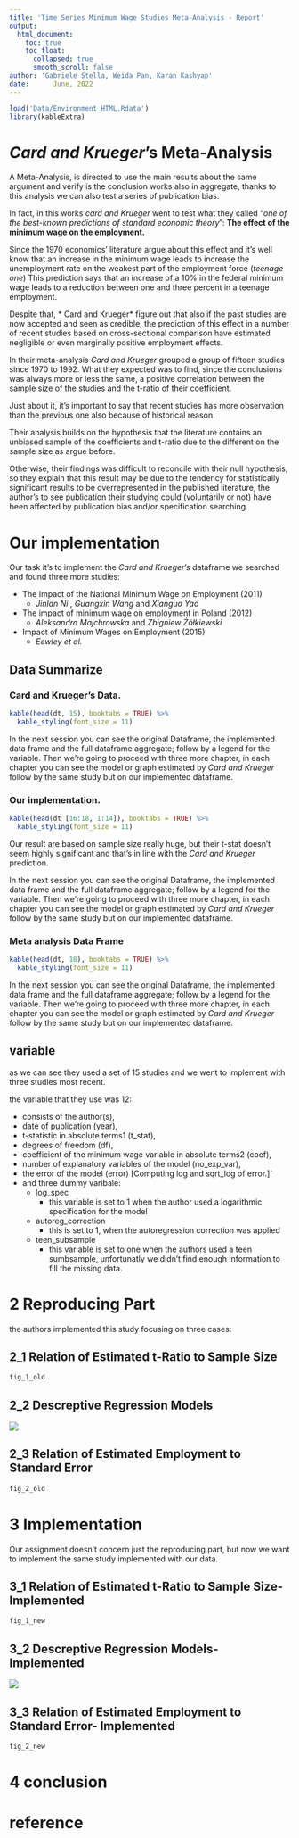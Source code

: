 ```yaml
---
title: 'Time Series Minimum Wage Studies Meta-Analysis - Report'
output:
  html_document:
    toc: true
    toc_float:
      collapsed: true
      smooth_scroll: false
author: 'Gabriele Stella, Weida Pan, Karan Kashyap'
date:      June, 2022
---
```


```r
load('Data/Environment_HTML.Rdata')
library(kableExtra)
```


# *Card and Krueger*'s Meta-Analysis 
A Meta-Analysis, is directed to use the main results about the same argument and verify is the conclusion works also in aggregate, thanks to this analysis we can also test a series of publication bias. 

In fact, in this works *card and Krueger* went to test what they called “*one of the best-known predictions of standard economic theory*”:  **The effect of the minimum wage on the employment.**

Since the 1970 economics’ literature argue about this effect and it’s well know that an increase in the minimum wage leads to increase the unemployment rate on the weakest part of the employment force (*teenage one*)
This prediction says that an increase of a 10% in the federal minimum wage leads to a reduction between one and three percent in a teenage employment. 

Despite that, * Card and Krueger* figure out that also if the past studies are now accepted and seen as credible, the prediction of this effect in a number of recent studies based on cross-sectional comparison have estimated negligible or even marginally positive employment effects.

In their meta-analysis *Card and Krueger* grouped a group of fifteen studies since 1970 to 1992. 
What they expected was to find, since the conclusions was always more or less the same, a positive correlation between the sample size of the studies and the t-ratio of their coefficient. 

Just about it, it’s important to say that recent studies has more observation than the previous one also because of historical reason. 

Their analysis builds on the hypothesis that the literature contains an unbiased sample of the coefficients and t-ratio due to the different on the sample size as argue before. 

Otherwise, their findings was difficult to reconcile with their null hypothesis, so they explain that this result may be due to the tendency for statistically significant results to be overrepresented in the published literature, the author’s to see publication their studying could  (voluntarily or not) have been affected by publication bias and/or specification searching. 

# Our implementation

Our task it’s to implement the *Card and Krueger*’s dataframe we searched and found three more studies: 

* The Impact of the National Minimum Wage on Employment (2011)
    * *Jinlan Ni* , *Guangxin Wang* and *Xianguo Yao*
* The impact of minimum wage on employment in Poland (2012)
    *	*Aleksandra Majchrowska* and *Zbigniew Żółkiewski*
* Impact of Minimum Wages on Employment (2015)
    * *Eewley et al.* 
  
## Data Summarize {.tabset}

### Card and Krueger's Data. 

```r

kable(head(dt, 15), booktabs = TRUE) %>%
  kable_styling(font_size = 11)

```

In the next session you can see the original Dataframe, the implemented data frame and the full dataframe aggregate; follow by a legend for the variable. 
Then we’re going to proceed with three more chapter, in each chapter you can see the model or graph estimated by *Card and Krueger* follow by the same study but on our implemented dataframe. 

### Our implementation.  
```r
kable(head(dt [16:18, 1:14]), booktabs = TRUE) %>%
  kable_styling(font_size = 11)

```

Our result are based on sample size really huge, but their t-stat doesn't seem highly significant and that’s in line with the *Card and Krueger* prediction. 

In the next session you can see the original Dataframe, the implemented data frame and the full dataframe aggregate; follow by a legend for the variable. 
Then we’re going to proceed with three more chapter, in each chapter you can see the model or graph estimated by *Card and Krueger* follow by the same study but on our implemented dataframe. 


### Meta analysis Data Frame 

```r
kable(head(dt, 18), booktabs = TRUE) %>%
  kable_styling(font_size = 11)

```




In the next session you can see the original Dataframe, the implemented data frame and the full dataframe aggregate; follow by a legend for the variable. 
Then we’re going to proceed with three more chapter, in each chapter you can see the model or graph estimated by *Card and Krueger* follow by the same study but on our implemented dataframe. 


## variable
as we can see they used a set of 15 studies and we went to implement with three studies most recent. 

the variable that they use was 12: 

- consists of the author(s), 
- date of publication (year), 
- t-statistic in absolute terms1 (t_stat), 
- degrees of freedom (df), 
- coefficient of the minimum wage variable in absolute terms2 (coef), 
- number of explanatory variables of the model (no_exp_var), 
- the error of the model (error) [Computing log and sqrt_log of error.]`
- and three dummy varibale: 
  - log_spec
    - this variable is set to 1 when the author used a logarithmic specification for the model
  - autoreg_correction
    - this is set to 1, when the autoregression correction was applied
  - teen_subsample
    - this variable is set to one when the authors used a teen sumbsample, unfortunatly we didn't find enough information to fill the missing data. 
  

  
# 2 Reproducing Part

the authors implemented this study focusing on three cases: 

## 2_1 Relation of Estimated t-Ratio to Sample Size 
```r
fig_1_old
```

## 2_2 Descreptive Regression Models 
<img src="data/tbl 1.png"/>


## 2_3 Relation of Estimated Employment to Standard Error

```r
fig_2_old
```

# 3 Implementation 

Our assignment doesn't concern just the reproducing part, but now we want to implement the same study implemented with our data. 

## 3_1 Relation of Estimated t-Ratio to Sample Size- Implemented

```r
fig_1_new
```

## 3_2 Descreptive Regression Models- Implemented
<img src="data/tbl 2.png"/>

## 3_3 Relation of Estimated Employment to Standard Error- Implemented

```r
fig_2_new
```

  
# 4 conclusion

# reference
  



  







